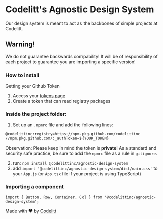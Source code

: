 
<Meta title='Welcome/Introduction' />

# Codelitt's Agnostic Design System

Our design system is meant to act as the backbones of simple projects at Codelitt.

## Warning!

We do not guarantee backwards compability! It will be of responsibility of each project to guarantee
you are importing a specific version!

### How to install

Getting your Github Token

1. Access your [tokens page](https://github.com/settings/tokens)
2. Create a token that can read registry packages

### Inside the project folder:

1. Set up an `.npmrc` file and add the following lines:

```
@codelittinc:registry=https://npm.pkg.github.com/codelittinc
//npm.pkg.github.com/:_authToken=${YOUR_TOKEN}
```

Observation: Please keep in mind the token is **private**! As a standard and security safe
practice, be sure to add the `npmrc` file as a rule in `gitignore`.

2. run: `npm install @codelittinc/agnostic-design-system`
3. add `import '@codelittinc/agnostic-design-system/dist/main.css'` to your `App.js` (or `App.tsx` file if your project is using TypeScript)
### Importing a component

`import { Button, Row, Container, Col } from '@codelittinc/agnostic-design-system';`

Made with ❤️ by [Codelitt](https://www.codelitt.com)
